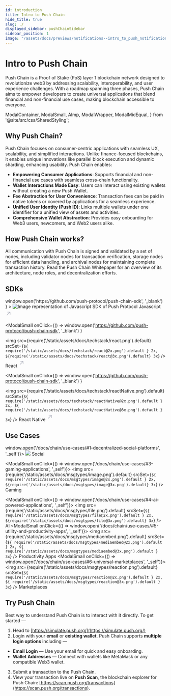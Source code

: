 ```yaml
---
id: introduction
title: Intro to Push Chain
hide_title: true
slug: ./
displayed_sidebar: pushChainSidebar
sidebar_position: 1
image: "/assets/docs/previews/notifications--intro_to_push_notification.png"
---
```


# Intro to Push Chain

Push Chain is a Proof of Stake (PoS) layer 1 blockchain network designed to revolutionize web3 by addressing scalability, interoperability, and user experience challenges. With a roadmap spanning three phases, Push Chain aims to empower developers to create universal applications that blend financial and non-financial use cases, making blockchain accessible to everyone.

<head>
  <title>Introduction | Push Chain | Push Documentation</title>
</head>

  ModalContainer,
  ModalSmall,
  AImp,
  ModalWrapper,
  ModalMidEqual,
} from '@site/src/css/SharedStyling';

## Why Push Chain?

Push Chain focuses on consumer-centric applications with seamless UX, scalability, and simplified interactions. Unlike finance-focused blockchains, it enables unique innovations like parallel block execution and dynamic sharding, enhancing usability. Push Chain enables:

- **Empowering Consumer Applications**: Supports financial and non-financial use cases with seamless cross-chain functionality.
- **Wallet Interactions Made Easy**: Users can interact using existing wallets without creating a new Push Wallet.
- **Fee Abstraction for User Convenience**: Transaction fees can be paid in native tokens or covered by applications for a seamless experience.
-	**Unified User Identity (Push ID)**: Links multiple wallets under one identifier for a unified view of assets and activities.
-	**Comprehensive Wallet Abstraction**: Provides easy onboarding for Web3 users, newcomers, and Web2 users alike.

## How Push Chain works?

All communication with Push Chain is signed and validated by a set of nodes, including validator nodes for transaction verification, storage nodes for efficient data handling, and archival nodes for maintaining complete transaction history. Read the <AImp href="https://whitepaper.push.org/" title="Push Chain Whitepaper">Push Chain Whitepaper</AImp> for an overview of its architecture, node roles, and decentralization efforts.

## SDKs

<ModalContainer>
  <ModalSmall
    onClick={() =>
      window.open('https://github.com/push-protocol/push-chain-sdk', '_blank')
    }
  >
    <img
      src={require('/static/assets/docs/techstack/javascript.png').default}
      srcSet={`${
        require('/static/assets/docs/techstack/javascript@2x.png').default
      } 2x, ${
        require('/static/assets/docs/techstack/javascript@3x.png').default
      } 3x`}
      alt='Image representation of Javascript SDK of Push Protocol'
    />
    <ModalWrapper>
    <span>
      Javascript
      <svg
        width='20'
        height='28'
        viewBox='0 0 29 28'
        fill='none'
        xmlns='http://www.w3.org/2000/svg'
      >
        <path
          d='m7.501 21.001 14-14M10.125 7.001H21.5v11.375'
          stroke='#A0A3B1'
          stroke-width='2'
          stroke-linecap='round'
          stroke-linejoin='round'
        ></path>
      </svg>
    </span>
    </ModalWrapper>
  </ModalSmall>

  <ModalSmall
  onClick={() =>
    window.open('https://github.com/push-protocol/push-chain-sdk', '_blank')
  }
>
  <img
    src={require('/static/assets/docs/techstack/react.png').default}
    srcSet={`${
      require('/static/assets/docs/techstack/react@2x.png').default
    } 2x, ${require('/static/assets/docs/techstack/react@3x.png').default} 3x`}
  />
  <ModalWrapper>
    <span>
      React
      <svg
        width='20'
        height='28'
        viewBox='0 0 29 28'
        fill='none'
        xmlns='http://www.w3.org/2000/svg'
      >
        <path
          d='m7.501 21.001 14-14M10.125 7.001H21.5v11.375'
          stroke='#A0A3B1'
          stroke-width='2'
          stroke-linecap='round'
          stroke-linejoin='round'
        ></path>
      </svg>
    </span>
  </ModalWrapper>
</ModalSmall>

<ModalSmall
  onClick={() =>
    window.open('https://github.com/push-protocol/push-chain-sdk', '_blank')
  }
>
  <img
    src={require('/static/assets/docs/techstack/reactNative.png').default}
    srcSet={`${
      require('/static/assets/docs/techstack/reactNative@2x.png').default
    } 2x, ${
      require('/static/assets/docs/techstack/reactNative@3x.png').default
    } 3x`}
  />
  <ModalWrapper>
    <span>
      React Native
      <svg
        width='20'
        height='28'
        viewBox='0 0 29 28'
        fill='none'
        xmlns='http://www.w3.org/2000/svg'
      >
        <path
          d='m7.501 21.001 14-14M10.125 7.001H21.5v11.375'
          stroke='#A0A3B1'
          stroke-width='2'
          stroke-linecap='round'
          stroke-linejoin='round'
        ></path>
      </svg>
    </span>
  </ModalWrapper>
</ModalSmall>

</ModalContainer>

## Use Cases

<ModalContainer>
  <ModalSmall onClick={() => window.open('/docs/chain/use-cases/#1-decentralized-social-platforms', '_self')}>
    <img
      src={require('/static/assets/docs/msgtypes/text.png').default}
      srcSet={`${
        require('/static/assets/docs/msgtypes/text@2x.png').default
      } 2x, ${require('/static/assets/docs/msgtypes/text@3x.png').default} 3x`}
    />
    <span>Social</span>
  </ModalSmall>

  <ModalSmall onClick={() => window.open('/docs/chain/use-cases/#3-gaming-applications', '_self')}>
    <img
      src={require('/static/assets/docs/msgtypes/image.png').default}
      srcSet={`${
        require('/static/assets/docs/msgtypes/image@2x.png').default
      } 2x, ${require('/static/assets/docs/msgtypes/image@3x.png').default} 3x`}
    />
    <span>Gaming</span>
  </ModalSmall>

  <ModalSmall onClick={() => window.open('/docs/chain/use-cases/#4-ai-powered-applications', '_self')}>
    <img
      src={require('/static/assets/docs/msgtypes/file.png').default}
      srcSet={`${
        require('/static/assets/docs/msgtypes/file@2x.png').default
      } 2x, ${require('/static/assets/docs/msgtypes/file@3x.png').default} 3x`}
    />
    <span>AI</span>
  </ModalSmall>
  <ModalSmall onClick={() => window.open('/docs/chain/use-cases/#5-utility-and-productivity-apps', '_self')}>
    <img
      src={require('/static/assets/docs/msgtypes/mediaembed.png').default}
      srcSet={`${
        require('/static/assets/docs/msgtypes/mediaembed@2x.png').default
      } 2x, ${
        require('/static/assets/docs/msgtypes/mediaembed@3x.png').default
      } 3x`}
    />
    <span>Productivity Apps</span>
  </ModalSmall>
  <ModalSmall onClick={() => window.open('/docs/chain/use-cases/#6-universal-marketplaces', '_self')}>
    <img
      src={require('/static/assets/docs/msgtypes/reaction.png').default}
      srcSet={`${
        require('/static/assets/docs/msgtypes/reaction@2x.png').default
      } 2x, ${
        require('/static/assets/docs/msgtypes/reaction@3x.png').default
      } 3x`}
    />
    <span>Marketplaces</span>
  </ModalSmall>
</ModalContainer>

## Try Push Chain

Best way to understand Push Chain is to interact with it directly. To get started —

1. Head to [https://simulate.push.org/](https://simulate.push.org/)  
2. Login with your **email** or **existing wallet**. Push Chain supports **multiple login options** including —  

  - **Email Login** — Use your email for quick and easy onboarding.  
  - **Wallet Addresses** — Connect with wallets like MetaMask or any compatible Web3 wallet.  
3. Submit a transaction to the Push Chain.  
4. View your transaction live on **Push Scan**, the blockchain explorer for Push Chain: [https://scan.push.org/transactions](https://scan.push.org/transactions).  
